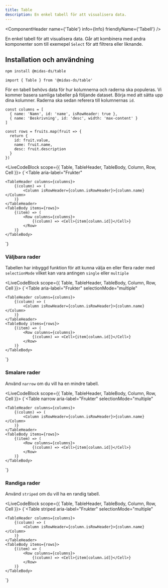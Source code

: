 ```yaml
---
title: Table
description: En enkel tabell för att visualisera data.
---
```



<ComponentHeader
  name={'Table'}
  info={Info}
  friendlyName={'Tabell'}
/>

En enkel tabell för att visualisera data. Går att kombinera med andra komponenter som till exemepel `Select` för att filtrera eller liknande.

## Installation och användning

```bash npm2yarn
npm install @midas-ds/table
```

```tsx
import { Table } from '@midas-ds/table'
```

För en tabell behövs data för hur kolumnerna och raderna ska populeras. Vi kommer basera samliga tabeller på följande dataset. Börja med att sätta upp dina kolumner. Raderna ska sedan referera till kolumnernas `id`.

```tsx
const columns = [
  { name: 'Namn', id: 'name', isRowHeader: true },
  { name: 'Beskrivning', id: 'desc', width: 'max-content' }
]

const rows = fruits.map(fruit => {
  return {
    id: fruit.value,
    name: fruit.name,
    desc: fruit.description
  }
})
```

<LiveCodeBlock scope={{ Table, TableHeader, TableBody, Column, Row, Cell }}>
  {`<Table
    aria-label="Frukter"
>
    <TableHeader columns={columns}>
        {(column) => (
            <Column isRowHeader={column.isRowHeader}>{column.name}</Column>
        )}
    </TableHeader>
    <TableBody items={rows}>
        {(item) => (
            <Row columns={columns}>
                {(column) => <Cell>{item[column.id]}</Cell>}
            </Row>
        )}
    </TableBody>
</Table>`}
</LiveCodeBlock>

### Väljbara rader

Tabellen har inbyggd funktion för att kunna välja en eller flera rader med `selectionMode` vilket kan vara antingen `single` eller `multiple`

<LiveCodeBlock scope={{ Table, TableHeader, TableBody, Column, Row, Cell }}>
  {`<Table
    aria-label="Frukter"
    selectionMode="multiple"
>
    <TableHeader columns={columns}>
        {(column) => (
            <Column isRowHeader={column.isRowHeader}>{column.name}</Column>
        )}
    </TableHeader>
    <TableBody items={rows}>
        {(item) => (
            <Row columns={columns}>
                {(column) => <Cell>{item[column.id]}</Cell>}
            </Row>
        )}
    </TableBody>
</Table>`}
</LiveCodeBlock>

### Smalare rader

Använd `narrow` om du vill ha en mindre tabell.

<LiveCodeBlock scope={{ Table, TableHeader, TableBody, Column, Row, Cell }}>
  {`<Table
    narrow
    aria-label="Frukter"
    selectionMode="multiple"
>
    <TableHeader columns={columns}>
        {(column) => (
            <Column isRowHeader={column.isRowHeader}>{column.name}</Column>
        )}
    </TableHeader>
    <TableBody items={rows}>
        {(item) => (
            <Row columns={columns}>
                {(column) => <Cell>{item[column.id]}</Cell>}
            </Row>
        )}
    </TableBody>
</Table>`}
</LiveCodeBlock>

### Randiga rader

Använd `striped` om du vill ha en randig tabell.

<LiveCodeBlock scope={{ Table, TableHeader, TableBody, Column, Row, Cell }}>
  {`<Table
    striped
    aria-label="Frukter"
    selectionMode="multiple"
>
    <TableHeader columns={columns}>
        {(column) => (
            <Column isRowHeader={column.isRowHeader}>{column.name}</Column>
        )}
    </TableHeader>
    <TableBody items={rows}>
        {(item) => (
            <Row columns={columns}>
                {(column) => <Cell>{item[column.id]}</Cell>}
            </Row>
        )}
    </TableBody>
</Table>`}
</LiveCodeBlock>

<ComponentFooter info={Info} />
